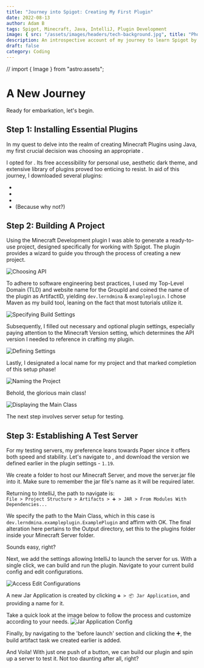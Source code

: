 ```yaml
---
title: "Journey into Spigot: Creating My First Plugin"
date: 2022-08-13
author: Adam B
tags: Spigot, Minecraft, Java, IntelliJ, Plugin Development
image: { src: "/assets/images/headers/tech-background.jpg", title: "Photo by Ales Nesetril on Unsplash" }
description: An introspective account of my journey to learn Spigot by creating my first plugin. This post serves as a reflection and guide for those embarking on a similar path.
draft: false
category: Coding
---
```


// import { Image } from "astro:assets";

# A New Journey

Ready for embarkation, let's begin.

## Step 1: Installing Essential Plugins

In my quest to delve into the realm of creating Minecraft Plugins using Java, my first crucial decision was choosing an appropriate <Link href="https://en.wikipedia.org/wiki/Integrated_development_environment" text="IDE" />.

I opted for <Link href="https://www.jetbrains.com/idea/" text="IntelliJ"/>. Its free accessibility for personal use, aesthetic dark theme, and extensive library of plugins proved too enticing to resist. In aid of this journey, I downloaded several plugins:

- <Link href="https://plugins.jetbrains.com/plugin/10044-atom-material-icons" text="Atom Material Icons" />
- <Link href="https://plugins.jetbrains.com/plugin/8006-material-theme-ui" text="Material Theme UI" />
- <Link href="https://plugins.jetbrains.com/plugin/8327-minecraft-development" text="Minecraft Development" />
- <Link href="https://plugins.jetbrains.com/plugin/8575-nyan-progress-bar" text="Nyan Progress Bar" /> (Because why not?)

## Step 2: Building A Project

Using the Minecraft Development plugin I was able to generate a ready-to-use project, designed specifically for working with Spigot. The plugin provides a wizard to guide you through the process of creating a new project.

![Choosing API](../../assets/images/posts/first-spigot-plugin/chooseapi.png)

To adhere to software engineering best practices, I used my Top-Level Domain (TLD) and website name for the GroupId and coined the name of the plugin as ArtifactID, yielding `dev.lerndmina` & `exampleplugin`. I chose Maven as my build tool, leaning on the fact that most tutorials utilize it.

![Specifying Build Settings](../../assets/images/posts/first-spigot-plugin/buildsettings.png)

Subsequently, I filled out necessary and optional plugin settings, especially paying attention to the Minecraft Version setting, which determines the API version I needed to reference in crafting my plugin.

![Defining Settings](../../assets/images/posts/first-spigot-plugin/settings.png)

Lastly, I designated a local name for my project and that marked completion of this setup phase!

![Naming the Project](../../assets/images/posts/first-spigot-plugin/projname.png)

Behold, the glorious main class!

![Displaying the Main Class](../../assets/images/posts/first-spigot-plugin/justcreated.png)

The next step involves server setup for testing.

## Step 3: Establishing A Test Server

For my testing servers, my preference leans towards Paper since it offers both speed and stability. Let's navigate to <Link href="https://papermc.io/downloads" text="papermc.io"/>, and download the version we defined earlier in the plugin settings - `1.19`.

We create a folder to host our Minecraft Server, and move the server.jar file into it. Make sure to remember the jar file's name as it will be required later.

Returning to IntelliJ, the path to navigate is:  
`File > Project Structure > Artifacts > ➕ > JAR > From Modules With Dependencies...`

We specify the path to the Main Class, which in this case is `dev.lerndmina.exampleplugin.ExamplePlugin` and affirm with OK. The final alteration here pertains to the Output directory, set this to the plugins folder inside your Minecraft Server folder.

Sounds easy, right?

Next, we add the settings allowing IntelliJ to launch the server for us. With a single click, we can build and run the plugin. Navigate to your current build config and edit configurations.

![Access Edit Configurations](../../assets/images/posts/first-spigot-plugin/editconfigurations-location.png)

A new Jar Application is created by clicking `➕ > 📦 Jar Application`, and providing a name for it.

Take a quick look at the image below to follow the process and customize according to your needs.
![Jar Application Config](../../assets/images/posts/first-spigot-plugin/JarApplicationConfig.png)

Finally, by navigating to the 'before launch' section and clicking the ➕, the build artifact task we created earlier is added.

And Voila! With just one push of a button, we can build our plugin and spin up a server to test it. Not too daunting after all, right?
